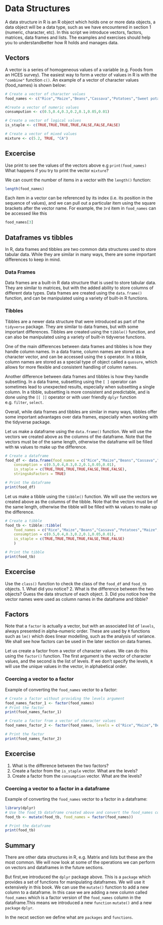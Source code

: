 # Data Structures

A data structure in R is an R object which holds one or more data objects, a data object will be a data type, such as we have encountered in section 1 (numeric, character, etc).  In this script we introduce vectors, factors, matrices, data frames and lists. The examples and exercises should help you to understandbetter how R holds and manages data.

## Vectors

A vector is a series of homogeneous values of a variable (e.g. Foods from an HCES survey). The easiest  way to form a vector of values in R is with the `"combine"` function `c()`.
An example of a vector of character values (food_names) is shown below:

```r
# Create a vector of character values
food_names <- c("Rice","Maize","Beans","Cassava","Potatoes","Sweet potatoes","Wheat")

#Create a vector of numeric values
consumpution <- c(0.5,0.4,0.3,0.2,0.1,0.05,0.01)

# Create a vector of logical values
is_staple <- c(TRUE,TRUE,TRUE,TRUE,FALSE,FALSE,FALSE)

# Create a vector of mixed values
mixture <- c(5.2, TRUE, "CA")
```

:::{.callout-note}
## Excercise
Use print to see the values of the vectors above e.g `print(food_names)`
What happens if you try to print the vector `mixture`?
:::

:::{.callout-tip}
We can count the number of items in a vector with the `length()` function:

```r
length(food_names)
```

Each item in a vector can be referenced by its index (i.e. its position in the sequence of values), 
and we can pull out a particular item using the square brackets after the vector name.  For example,
the `3rd` item in `food_names` can be accessed like this

```r
food_names[3]
```
:::

## Dataframes vs tibbles
In R, data frames and tibbles are two common data structures used to store tabular data. While they are similar in many ways, there are some important differences to keep in mind.

### Data Frames
Data frames are a built-in R data structure that is used to store tabular data. They are similar to matrices, but with the added ability to store columns of different data types. Data frames are created using the `data.frame()` function, and can be manipulated using a variety of built-in R functions.

### Tibbles
Tibbles are a newer data structure that were introduced as part of the `tidyverse` package. They are similar to data frames, but with some important differences. Tibbles are created using the `tibble()` function, and can also be manipulated using a variety of built-in tidyverse functions.

One of the main differences between data frames and tibbles is how they handle column names. In a data frame, column names are stored as a character vector, and can be accessed using the `$` operator. In a tibble, column names are stored as a special type of object called a `quosure`, which allows for more flexible and consistent handling of column names.

Another difference between data frames and tibbles is how they handle subsetting. In a data frame, subsetting using the `[ ]` operator can sometimes lead to unexpected results, especially when subsetting a single column. In a tibble, subsetting is more consistent and predictable, and is done using the `[[ ]]` operator or with user friendly `dplyr` function e.g. `filter`, `select`.

Overall, while data frames and tibbles are similar in many ways, tibbles offer some important advantages over data frames, especially when working with the tidyverse package.

Let us make a dataframe using the `data.frame()` function.  We will use the vectors we created above as the columns of the dataframe.  Note that the vectors must be of the same length, otherwise the dataframe will be filled with `NA` values to make up the difference.

```r
# Create a dataframe
food_df <- data.frame(food_names = c("Rice","Maize","Beans","Cassava","Potatoes","Maize","Wheat"),
    consumption = c(0.5,0.4,0.3,0.2,0.1,0.05,0.01),
    is_staple = c(TRUE,TRUE,TRUE,TRUE,FALSE,TRUE,FALSE),
    stringsAsFactors = TRUE)

# Print the dataframe
print(food_df)
```

Let us make a tibble using the `tibble()` function.  We will use the vectors we created above as the columns of the tibble.  Note that the vectors must be of the same length, otherwise the tibble will be filled with `NA` values to make up the difference.

```r
# Create a tibble
food_tb <- tibble::tibble(
    food_names = c("Rice","Maize","Beans","Cassava","Potatoes","Maize","Wheat"),
    consumption = c(0.5,0.4,0.3,0.2,0.1,0.05,0.01),
    is_staple = c(TRUE,TRUE,TRUE,TRUE,FALSE,TRUE,FALSE)
    )

# Print the tibble
print(food_tb)
```

:::{.callout-note}
## Excercise
Use the `class()` function to check the class of the `food_df` and `food_tb` objects.
1. What did you notice?
2. What is the difference between the two objects? Guess the data structure of each object.
3. Did you notice how the vector names were used as column names in the dataframe and tibble?
:::


## Factors

Note that a `factor` is actually a vector, but with an associated list of `levels`, always presented in alpha-numeric order.  These are used by `R` functions such as `lm()` which does linear modelling, such as the analysis of variance.  We shall see how factors can be used in the later section on data frames.

Let us create a factor from a vector of character values.  We can do this using the `factor()` function.  The first argument is the vector of character values, and the second is the list of levels.  If we don't specify the levels, `R` will use the unique values in the vector, in alphabetical order.

### Coercing a vector to a factor
Example of converting the `food_names` vector to a factor:

```r
# Create a factor without providing the levels argument
food_names_factor_1 <- factor(food_names)
# Print the factor
print(food_names_factor_1)

# Create a factor from a vector of character values
food_names_factor_2 <- factor(food_names, levels = c("Rice","Maize","Beans","Cassava","Potatoes","Sweet potatoes","Wheat"))

# Print the factor
print(food_names_factor_2)
```

:::{.callout-note}
## Excercise
1. What is the difference between the two factors?
2. Create a factor from the `is_staple` vector. What are the levels?
3. Create a factor from the `consumption` vector. What are the levels?
:::

### Coercing a vector to a factor in a dataframe
Example of converting the `food_names` vector to a factor in a dataframe:

```r
library(dplyr)
# Use the food_tb dataframe created above and convert the food_names column to a factor
food_tb <- mutate(food_tb, food_names = factor(food_names))

# Print the dataframe
print(food_tb)
```

## Summary
There are other data structures in R, e.g. Matrix and lists but these are the most common.  We will now look at some of the operations we can perform on vectors and dataframes in the future sections.

But first,we introduced the `dplyr` package above.  This is a `package` which provides a set of functions for manipulating dataframes.  We will use it extensively in this book. We can use the `mutate()` function to add a new column to a dataframe.  In this case we are adding a new column called `food_names` which is a factor version of the `food_names` column in the dataframe.This means we introduced a new `function` `mutate()` and a new `package` `dplyr`.  

In the necxt section we define what are `packages` and `functions`.

